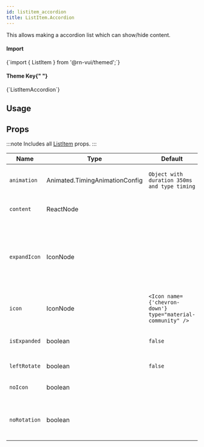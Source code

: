 ```yaml
---
id: listitem_accordion
title: ListItem.Accordion
---
```



<IconsStyle />

This allows making a accordion list which can show/hide content.

<div class="row inline-flex-center">
  <div class="col col--3">
    <h4>Import</h4>
  </div>
  <div class="col col--9">
    <CodeBlock>{`import { ListItem } from '@rn-vui/themed';`}</CodeBlock>
  </div>
  <div class="col col--3">
    <h4>
      Theme Key{" "}
      <a href="../customizing#using-themeprovider">
        <BiInfoCircle />
      </a>
    </h4>
  </div>
  <div class="col col--9">
    <CodeBlock>{`ListItemAccordion`}</CodeBlock>
  </div>
</div>

## Usage

<Usage />

## Props

:::note
Includes all [ListItem](listitem#props) props.
:::

<div class='table-responsive'>

| Name         | Type                           | Default                                                    | Description                                                                     |
| ------------ | ------------------------------ | ---------------------------------------------------------- | ------------------------------------------------------------------------------- |
| `animation`  | Animated.TimingAnimationConfig | `Object with duration 350ms and type timing`               | Decide whether to show animation.                                               |
| `content`    | ReactNode                      |                                                            | Similar to ListItem's child.                                                    |
| `expandIcon` | IconNode                       |                                                            | Icon when Accordion is expanded, if not provided `icon` will be rotated 180deg. |
| `icon`       | IconNode                       | `<Icon name={'chevron-down'} type="material-community" />` | Icon for unexpanded Accordion.                                                  |
| `isExpanded` | boolean                        | `false`                                                    | Decide if Accordion is Expanded.                                                |
| `leftRotate` | boolean                        | `false`                                                    | Rotate Icon left side                                                           |
| `noIcon`     | boolean                        |                                                            | Don't show accordion icon.                                                      |
| `noRotation` | boolean                        |                                                            | Don't rotate when Accordion is expanded.                                        |

</div>
